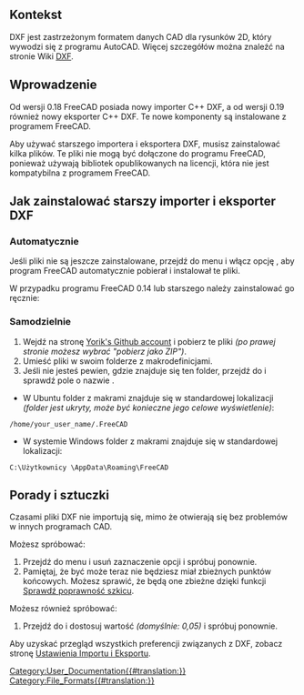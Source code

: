<languages/>
{{TOCright}}

<span id="Background"></span>
==Kontekst==

DXF jest zastrzeżonym formatem danych CAD dla rysunków 2D, który wywodzi się z programu AutoCAD. Więcej szczegółów można znaleźć na stronie Wiki [[DXF/pl|DXF]]. 

<span id="Introduction"></span>
==Wprowadzenie==

Od wersji 0.18 FreeCAD posiada nowy importer C++ DXF, a od wersji 0.19 również nowy eksporter C++ DXF. Te nowe komponenty są instalowane z programem FreeCAD.

Aby używać starszego importera i eksportera DXF, musisz zainstalować kilka plików. Te pliki nie mogą być dołączone do programu FreeCAD, ponieważ używają bibliotek opublikowanych na licencji, która nie jest kompatybilna z programem FreeCAD.

<span id="How_to_install_the_legacy_DXF_importer_and_exporter"></span>
==Jak zainstalować starszy importer i eksporter DXF==

<span id="Automatically"></span>
===Automatycznie===

Jeśli pliki nie są jeszcze zainstalowane, przejdź do menu {{MenuCommand|Edycja → Preferencje ... → Import-Export → DXF}} i włącz opcję {{MenuCommand|Pozwól programowi FreeCAD na automatyczne pobieranie i aktualizacje bibliotek DXF}}, aby program FreeCAD automatycznie pobierał i instalował te pliki.

W przypadku programu FreeCAD 0.14 lub starszego należy zainstalować go ręcznie:

<span id="Manually"></span>
===Samodzielnie===

# Wejdź na stronę [https://github.com/yorikvanhavre/Draft-dxf-importer Yorik's Github account] i pobierz te pliki ''(po prawej stronie możesz wybrać "pobierz jako ZIP")''.
# Umieść pliki w swoim folderze z makrodefinicjami.
# Jeśli nie jesteś pewien, gdzie znajduje się ten folder, przejdź do {{MenuCommand|Edycja → Preferencje ... → Python → Makropolecenia}} i sprawdź pole o nazwie {{MenuCommand|Ścieżka do pliku makrodefinicji}}.
* W Ubuntu folder z makrami znajduje się w standardowej lokalizacji ''(folder jest ukryty, może być konieczne jego celowe wyświetlenie)'':
 /home/your_user_name/.FreeCAD 
* W systemie Windows folder z makrami znajduje się w standardowej lokalizacji: 
 C:\Użytkownicy \AppData\Roaming\FreeCAD

<span id="Tips_and_Tricks"></span>
==Porady i sztuczki==

Czasami pliki DXF nie importują się, mimo że otwierają się bez problemów w innych programach CAD.

Możesz spróbować:
# Przejdź do menu {{MenuCommand|Edycja → Preferencje ... → Import-Export → DXF}} i usuń zaznaczenie opcji {{MenuCommand|Łącz geometrie}} i spróbuj ponownie.
# Pamiętaj, że być może teraz nie będziesz miał zbieżnych punktów końcowych. Możesz sprawić, że będą one zbieżne dzięki funkcji [[Sketcher_ValidateSketch/pl|Sprawdź poprawność szkicu]].

Możesz również spróbować:
# Przejdź do {{MenuCommand|Edycja → Preferencje ... → Rysunek Roboczy → Ustawienia ogólne}} i dostosuj wartość {{MenuCommand|Tolerancja}} ''(domyślnie: 0,05)'' i spróbuj ponownie.

Aby uzyskać przegląd wszystkich preferencji związanych z DXF, zobacz stronę [[Import_Export_Preferences/pl#DXF|Ustawienia Importu i Eksportu]].


[[Category:User_Documentation{{#translation:}}]]
[[Category:File_Formats{{#translation:}}]]